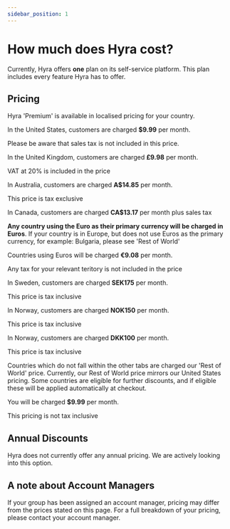 ```yaml
---
sidebar_position: 1
---
```



# How much does Hyra cost?

Currently, Hyra offers **one** plan on its self-service platform. This plan includes every feature Hyra has to offer.

## Pricing

Hyra 'Premium' is available in localised pricing for your country.

<Tabs>
	<TabItem value="USD" label="United States" default>
		<p>
			In the United States, customers are charged <b>$9.99</b> per month.
		</p>
		<p>Please be aware that sales tax is not included in this price.</p>
	</TabItem>
	<TabItem value="GBP" label="United Kingdom">
		<p>
			In the United Kingdom, customers are charged <b>£9.98</b> per month.
		</p>
		<p>VAT at 20% is included in the price</p>
	</TabItem>
	<TabItem value="AUD" label="Australia">
		<p>
			In Australia, customers are charged <b>A$14.85</b> per month.
		</p>
		<p>This price is tax exclusive</p>
	</TabItem>
	<TabItem value="CAD" label="Canada">
		<p>
			In Canada, customers are charged <b>CA$13.17</b> per month plus sales tax
		</p>
	</TabItem>
	<TabItem value="EUR" label="Euro">
		<p>
			<b>Any country using the Euro as their primary currency will be charged in Euros</b>. If your country is in
			Europe, but does not use Euros as the primary currency, for example: Bulgaria, please see 'Rest of World'
		</p>
		<p>
			Countries using Euros will be charged <b>€9.08</b> per month.
		</p>
		<p>Any tax for your relevant teritory is not included in the price</p>
	</TabItem>
	<TabItem value="SEK" label="Sweden">
		<p>
			In Sweden, customers are charged <b>SEK175</b> per month.
		</p>
		<p>This price is tax inclusive</p>
	</TabItem>
	<TabItem value="NOK" label="Norway">
		<p>
			In Norway, customers are charged <b>NOK150</b> per month.
		</p>
		<p>This price is tax inclusive</p>
	</TabItem>
	<TabItem value="DKK" label="Norway">
		<p>
			In Norway, customers are charged <b>DKK100</b> per month.
		</p>
		<p>This price is tax inclusive</p>
	</TabItem>
	<TabItem value="RoW" label="Rest of World">
		<p>
			Countries which do not fall within the other tabs are charged our 'Rest of World' price. Currently, our Rest
			of World price mirrors our United States pricing. Some countries are eligible for further discounts, and if
			eligible these will be applied automatically at checkout.
		</p>
		<p>
			You will be charged <b>$9.99</b> per month.
		</p>
		<p>This pricing is not tax inclusive</p>
	</TabItem>
</Tabs>

## Annual Discounts

Hyra does not currently offer any annual pricing. We are actively looking into this option.

## A note about Account Managers

If your group has been assigned an account manager, pricing may differ from the prices stated on this page. For a full breakdown of your pricing, please contact your account manager.
